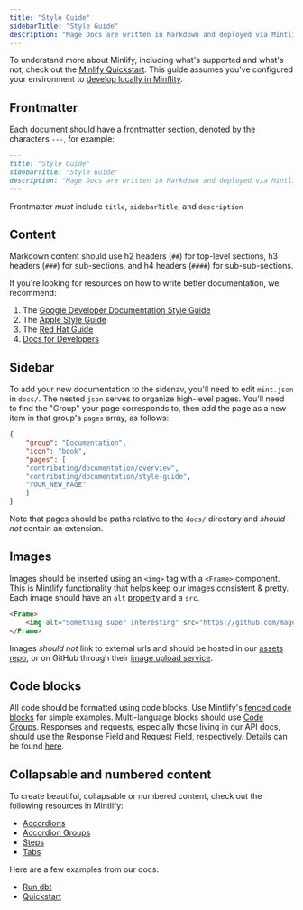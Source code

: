 ```yaml
---
title: "Style Guide"
sidebarTitle: "Style Guide"
description: "Mage Docs are written in Markdown and deployed via Mintlify. This page is a style guide for contributing new documentation."
---
```


To understand more about Minlify, including what's supported and what's not, check out the [Minlify Quickstart](https://mintlify.com/docs/quickstart). This guide assumes you've configured your environment to [develop locally in Minflity](/contributing/documentation/overview#developing-locally-in-mintlify).

## Frontmatter

Each document should have a frontmatter section, denoted by the characters `---`, for example:

```md
---
title: "Style Guide"
sidebarTitle: "Style Guide"
description: "Mage Docs are written in Markdown and deployed via Mintlify. This page is a style guide for contributing new documentation."
---
```

Frontmatter _must_ include `title`, `sidebarTitle`, and `description`

## Content

Markdown content should use h2 headers (`##`) for top-level sections, h3 headers (`###`) for sub-sections, and h4 headers (`####`) for sub-sub-sections.

If you're looking for resources on how to write better documentation, we recommend:
1. The [Google Developer Documentation Style Guide](https://developers.google.com/style)
2. The [Apple Style Guide](https://support.apple.com/guide/applestyleguide/welcome/web)
3. The [Red Hat Guide](https://redhat-documentation.github.io/supplementary-style-guide/)
4. [Docs for Developers](https://docsfordevelopers.com/)

## Sidebar

To add your new documentation to the sidenav, you'll need to edit `mint.json` in `docs/`. The nested `json` serves to organize high-level pages. You'll need to find the "Group" your page corresponds to, then add the page as a new item in that group's `pages` array, as follows:

```json
{
    "group": "Documentation",
    "icon": "book",
    "pages": [
    "contributing/documentation/overview",
    "contributing/documentation/style-guide",
    "YOUR_NEW_PAGE"
    ]
}
```

Note that pages should be paths relative to the `docs/` directory and _should not_ contain an extension.

## Images

Images should be inserted using an `<img>` tag with a `<Frame>` component. This is Mintlify functionality that helps keep our images consistent & pretty. Each image should have an `alt` [property](https://www.w3schools.com/tags/att_img_alt.asp) and a `src`.

```html
<Frame>
    <img alt="Something super interesting" src="https://github.com/mage-ai/mage-ai/assets/59450879/6e04feeb-684a-4594-ba93-54acda76a623">
</Frame>
```

Images _should not_ link to external urls and should be hosted in our [assets repo](https://github.com/mage-ai/assets/tree/main), or on GitHub through their [image upload service](https://stackoverflow.com/a/20959426).

## Code blocks

All code should be formatted using code blocks. Use Mintlify's [fenced code blocks](https://mintlify.com/docs/content/code) for simple examples. Multi-language blocks should use [Code Groups](https://mintlify.com/docs/content/components/code-group). Responses and requests, especially those living in our API docs, should use the Response Field and Request Field, respectively. Details can be found [here](https://mintlify.com/docs/api-playground/components/api/sticky-examples).

## Collapsable and numbered content

To create beautiful, collapsable or numbered content, check out the following resources in Mintlify:

- [Accordions](https://mintlify.com/docs/content/components/accordion)
- [Accordion Groups](https://mintlify.com/docs/content/components/accordion-group)
- [Steps](https://mintlify.com/docs/content/components/steps)
- [Tabs](https://mintlify.com/docs/content/components/tabs)

Here are a few examples from our docs: 
- [Run dbt](/guides/setup-dbt)
- [Quickstart](/getting-started/setup)